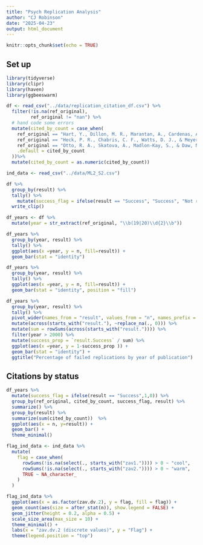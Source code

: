 ```yaml
---
title: "Psych Replication Analysis"
author: "CJ Robinson"
date: "2025-04-23"
output: html_document
---
```


```r
knitr::opts_chunk$set(echo = TRUE)
```

## Set up

```r
library(tidyverse)
library(clipr)
library(haven)
library(ggbeeswarm)
```

```r
df <- read_csv("../data/replication_citation_df.csv") %>% 
  filter(!is.na(ref_original), 
         ref_original != "nan") %>% 
  # hand code some errors
  mutate(cited_by_count = case_when(
    ref_original == "Hart, Y., Dillon, M. R., Marantan, A., Cardenas, A. L., Spelke, E., & Mahadevan, L. (2018). The statistical shape of geometric reasoning. Scientific reports, 8(1), 1-12." ~ "0",
    ref_original == "Heck, P. R., Chabris, C. F., Watts, D. J., & Meyer, M. N. (2020). Objecting to experiments even while approving of the policies or treatments they compare. Proceedings of the National Academy of Sciences, 117(32), 18948-18950." ~ "23",
    ref_original == "Otto, R. A., Skatova, A., Madlon-Kay, S., & Daw, N. (2014). Cognitive Control Mode Predicts Behavioral Expression of Model-Based Reinforcement-Learning. In Proceedings of the Annual Meeting of the Cognitive Science Society (Vol. 36, No. 36)." ~ "0",
    .default = cited_by_count
  ))%>% 
  mutate(cited_by_count = as.numeric(cited_by_count))

ind_data <- read_csv("../data/ML2_S2.csv")
```



```r
df %>% 
  group_by(result) %>% 
  tally() %>%
    mutate(success_flag = ifelse(result == "Success", "Success", "Not replicable")) %>% 
  write_clip()
```

```r
df_years <- df %>% 
  mutate(year = str_extract(ref_original, "\\b(19|20)\\d{2}\\b"))

df_years %>% 
  group_by(year, result) %>% 
  tally() %>% 
  ggplot(aes(x =year, y = n, fill=result)) + 
  geom_bar(stat = "identity")

```

```r
df_years %>% 
  group_by(year, result) %>% 
  tally() %>% 
  ggplot(aes(x =year, y = n, fill=result)) + 
  geom_bar(stat = "identity", position = "fill")

```



```r
df_years %>% 
  group_by(year, result) %>% 
  tally() %>% 
  pivot_wider(names_from = "result", values_from = "n", names_prefix = "result.")%>% 
  mutate(across(starts_with("result."), ~replace_na(., 0))) %>% 
  mutate(sum = rowSums(across(starts_with("result.")))) %>% 
  filter(year > 2000) %>% 
  mutate(success_prop = `result.Success` / sum) %>% 
  ggplot(aes(x =year, y = 1-success_prop )) + 
  geom_bar(stat = "identity") + 
  ggtitle("Percentage of failed replications by year of publication")

```


## Citations by status 

```r
df_years %>% 
  mutate(success_flag = ifelse(result == "Success",1,0)) %>% 
  group_by(ref_original, cited_by_count, success_flag, result) %>% 
  summarize() %>%
  group_by(result) %>%
  summarize(sum(cited_by_count))  %>% 
  ggplot(aes(x = n, y=result)) + 
  geom_bar() + 
  theme_minimal()


```




```r
flag_ind_data <- ind_data %>% 
  mutate(
    flag = case_when(
      rowSums(!is.na(select(., starts_with("zav1.")))) > 0 ~ "cool",
      rowSums(!is.na(select(., starts_with("zav2.")))) > 0 ~ "warm",
      TRUE ~ NA_character_
    )
  )
```

```r
flag_ind_data %>% 
  ggplot(aes(x = as.factor(zav.dv.2), y = flag, fill = flag)) +
  geom_count(aes(size = after_stat(n)), show.legend = FALSE) +
  geom_jitter(height = 0.2, alpha = 0.5) +
  scale_size_area(max_size = 10) +
  theme_minimal() +
  labs(x = "zav.dv.2 (discrete values)", y = "Flag") +
  theme(legend.position = "top")
```


